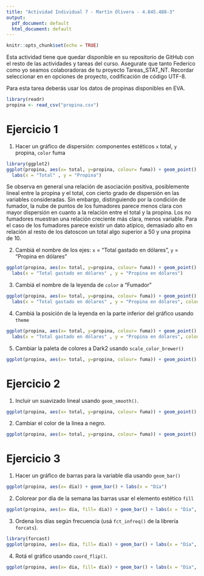 ```yaml
---
title: "Actividad Individual 7 - Martìn Olivera - 4.845.488-3"
output:
  pdf_document: default
  html_document: default
---
```


\newcommand{\m}{\ \newline\textcolor{blue}{Comentario: }\textcolor{red}}

```r
knitr::opts_chunk$set(echo = TRUE)
```

Esta actividad tiene que quedar disponible en su repositorio de GitHub con el resto de las actividades y tareas del curso. Asegurate que tanto Federico como yo seamos colaboradoras de tu proyecto Tareas_STAT_NT.
Recordar seleccionar en en opciones de proyecto, codificación de código UTF-8.

Para esta tarea deberás usar los datos de propinas disponibles en EVA.


```r
library(readr)
propina <- read_csv("propina.csv")
```

# Ejercicio 1

1. Hacer un gráfico de dispersión: componentes estéticos `x` total, `y` propina, `color` fuma


```r
library(ggplot2)
ggplot(propina, aes(x= total, y=propina, colour= fuma)) + geom_point() + theme(aspect.ratio = 1) + 
  labs(x = "Total" , y = "Propina")
```

Se observa en general una relación de asociación positiva, posiblemente lineal entre la propina y el total, con cierto grado de dispersión en las variables consideradas. Sin embargo, distinguiendo por la condición de fumador, la nube de puntos de los fumadores parece menos clara con mayor dispersión en cuanto a la relación entre el total y la propina. Los no fumadores muestran una relación creciente más clara, menos variable. Para el caso de los fumadores parece existir un dato atípico, demasiado alto en relación al resto de los datoscon un total algo superior a 50 y una propina de 10.


2. Cambiá el nombre de los ejes: `x` = "Total gastado en dólares", `y` = "Propina en dólares"

```r
ggplot(propina, aes(x= total, y=propina, colour= fuma)) + geom_point() + theme(aspect.ratio = 1) + 
  labs(x = "Total gastado en dólares" , y = "Propina en dólares")
```

3. Cambiá el nombre de la leyenda de `color` a "Fumador"

```r
ggplot(propina, aes(x= total, y=propina, colour= fuma)) + geom_point() + theme(aspect.ratio = 1) + 
  labs(x = "Total gastado en dólares" , y = "Propina en dólares", colour="Fumador")
```

4. Cambiá la posición de la leyenda en la parte inferior del gráfico usando `theme`

```r
ggplot(propina, aes(x= total, y=propina, colour= fuma)) + geom_point() + theme(aspect.ratio = 1) + theme(legend.position = "bottom") +
  labs(x = "Total gastado en dólares" , y = "Propina en dólares", colour="Fumador")
```

5. Cambiar la paleta de colores a Dark2 usando `scale_color_brewer()`

```r
ggplot(propina, aes(x= total, y=propina, colour= fuma)) + geom_point() + theme(aspect.ratio = 1) + theme(legend.position = "bottom") + scale_color_brewer(palette="Dark2") + labs(x = "Total gastado en dólares" , y = "Propina en dólares", colour="Fumador")
```




# Ejercicio 2

1. Incluir un suavizado lineal usando `geom_smooth()`.

```r
ggplot(propina, aes(x= total, y=propina, colour= fuma)) + geom_point() + theme(aspect.ratio = 1) + theme(legend.position = "bottom") + geom_smooth(method=lm, formula = y ~ x, se=FALSE) + scale_color_brewer(palette="Dark2") + labs(x = "Total gastado en dólares" , y = "Propina en dólares", colour="Fumador")
```

2. Cambiar el color de la linea a negro.


```r
ggplot(propina, aes(x= total, y=propina, colour= fuma)) + geom_point() + theme(aspect.ratio = 1) + theme(legend.position = "bottom") + geom_smooth(method=lm, formula = y ~ x, se=FALSE, colour = "black") + scale_color_brewer(palette="Dark2") + labs(x = "Total gastado en dólares" , y = "Propina en dólares", colour="Fumador")
```

# Ejercicio 3

1. Hacer un gráfico de barras para la variable dia usando `geom_bar()`

```r
ggplot(propina, aes(x= dia)) + geom_bar() + labs(x = "Día")
```


2. Colorear por día de la semana las barras usar el elemento estético `fill`

```r
ggplot(propina, aes(x= dia, fill= dia)) + geom_bar() + labs(x = "Día", fill="Fumador" )
```

3. Ordena los días según frecuencia (usá `fct_infreq()` de la librería `forcats`).
```r
library(forcast)
ggplot(propina, aes(x= dia, fill= dia)) + geom_bar() + labs(x = "Día", fill="Fumador" ) + fct_infreq()
```

4. Rotá el gráfico usando `coord_flip()`.
```r
ggplot(propina, aes(x= dia, fill= dia)) + geom_bar() + labs(x = "Día", fill="Fumador" ) + coord_flip ()
```


\m{El archivo no compila, se resta puntos por eso. Vamos a ser cada vez más exigente en ese sentido. El código es totalmente correcto, muy buen trabajo en ese sentido, pero es ilegible, ordenarlo.}